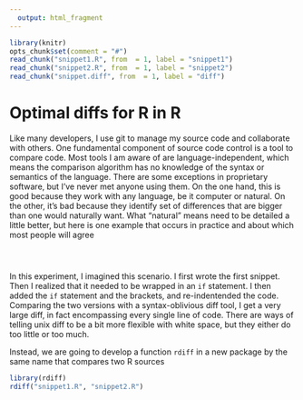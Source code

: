```yaml
---
  output: html_fragment
---
```

```r
library(knitr)
opts_chunk$set(comment = "#")
read_chunk("snippet1.R", from  = 1, label = "snippet1")
read_chunk("snippet2.R", from  = 1, label = "snippet2")
read_chunk("snippet.diff", from  = 1, label = "diff")
```

# Optimal diffs for R in R


Like many developers, I use git to manage my source code and collaborate with others. One fundamental component of source code control is a tool to compare code. Most tools I am aware of are language-independent, which means the comparison algorithm has no knowledge of the syntax or semantics of the language. There are some exceptions in proprietary software, but I've never met anyone using them. On the one hand, this is good because they work with any language, be it computer or natural. On the other, it's bad because they identify set of differences that are bigger than one would naturally want. What "natural" means need to be detailed a little better, but here is one example that occurs in practice and about which most people will agree


```r
```

```r
```

```r
```

In this experiment, I imagined this scenario. I first wrote the first snippet. Then I realized that it needed to be wrapped in an `if` statement. I then added the `if` statement and the brackets, and re-indentended the code. Comparing the two versions with a syntax-oblivious diff tool, I get a very large diff, in fact encompassing every single line of code. There are ways of telling unix diff to be a bit more flexible with white space, but they either do too little or too much. 

Instead, we are going to develop a function `rdiff` in a new package by the same name that compares two R sources

```r
library(rdiff)
rdiff("snippet1.R", "snippet2.R")
```

